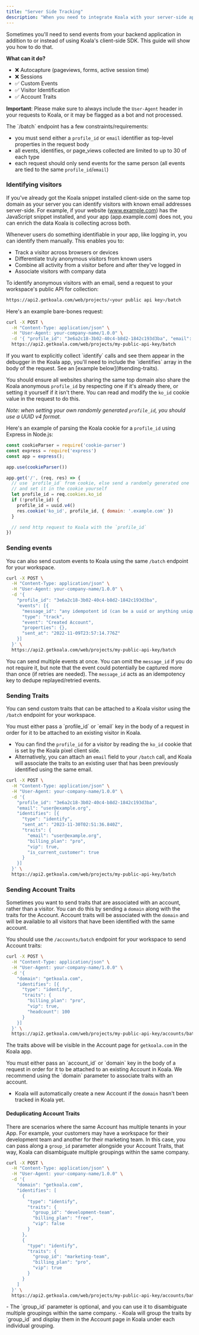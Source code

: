 ```yaml
---
title: "Server Side Tracking"
description: "When you need to integrate Koala with your server-side application."
---
```


Sometimes you'll need to send events from your backend application in addition to or instead of using Koala's client-side SDK. This guide will show you how to do that.

**What can it do?**
- ❌ Autocapture (pageviews, forms, active session time)
- ❌ Sessions
- ✅ Custom Events
- ✅ Visitor Identification
- ✅ Account Traits

**Important**: Please make sure to always include the `User-Agent` header in your requests to Koala, or it may be flagged as a bot and not processed.

<Note>
The `/batch` endpoint has a few constraints/requirements: 
  
- you must send either a `profile_id` or `email` identifier as top-level properties in the request body
- all events, identifies, or page_views collected are limited to up to 30 of each type
- each request should only send events for the same person (all events are tied to the same `profile_id`/`email`)
</Note>

### Identifying visitors

If you've already got the Koala snippet installed client-side on the same top domain as your server you can identify visitors with known email addresses server-side. For example, if your website (www.example.com) has the JavaScript snippet installed, and your app (app.example.com) does not, you can enrich the data Koala is collecting across both.

Whenever users do something identifiable in your app, like logging in, you can identify them manually. This enables you to:
- Track a visitor across browsers or devices
- Differentiate truly anonymous visitors from known users
- Combine all activity from a visitor before and after they've logged in
- Associate visitors with company data

To identify anonymous visitors with an email, send a request to your workspace's public API for collection:

```sh Tracking API Endpoint
https://api2.getkoala.com/web/projects/<your public api key>/batch
```

Here's an example bare-bones request:
```sh Example Request
curl -X POST \
  -H "Content-Type: application/json" \
  -H "User-Agent: your-company-name/1.0.0" \
  -d '{ "profile_id": "3e6a2c18-3b02-40c4-b8d2-1842c193d3ba", "email": "person@example.com" }' \
  https://api2.getkoala.com/web/projects/my-public-api-key/batch
```

<Note>
  If you want to explicitly collect `identify` calls and see them appear in the debugger in the Koala app, you'll need to include the `identifies` array in the body of the request. See an [example below](#sending-traits).
</Note>

You should ensure all websites sharing the same top domain also share the Koala anonymous `profile_id` by respecting one if it's already there, or setting it yourself if it isn't there. You can read and modify the `ko_id` cookie value in the request to do this.

*Note: when setting your own randomly generated `profile_id`, you should use a UUID v4 format.*

Here's an example of parsing the Koala cookie for a `profile_id` using Express in Node.js:


```js Node.js Express Example
const cookieParser = require('cookie-parser')
const express = require('express')
const app = express();

app.use(cookieParser())

app.get('/', (req, res) => {
  // use `profile_id` from cookie, else send a randomly generated one
  // and set it in the cookie yourself
  let profile_id = req.cookies.ko_id
  if (!profile_id) {
    profile_id = uuid.v4()
    res.cookie('ko_id', profile_id, { domain: '.example.com' })
  }

  // send http request to Koala with the `profile_id`
})
```

### Sending events

You can also send custom events to Koala using the same `/batch` endpoint for your workspace.

```sh Example Request
curl -X POST \
  -H "Content-Type: application/json" \
  -H "User-Agent: your-company-name/1.0.0" \
  -d '{
    "profile_id": "3e6a2c18-3b02-40c4-b8d2-1842c193d3ba",
    "events": [{
      "message_id": "any idempotent id (can be a uuid or anything unique)",
      "type": "track",
      "event": "Created Account",
      "properties": {},
      "sent_at": "2022-11-09T23:57:14.776Z"
    }]
  }' \
  https://api2.getkoala.com/web/projects/my-public-api-key/batch
```

You can send multiple events at once. You can omit the `message_id` if you do not require it, but note that the event could potentially be captured more than once (if retries are needed). The `message_id` acts as an idempotency key to dedupe replayed/retried events.

### Sending Traits

You can send custom traits that can be attached to a Koala visitor using the `/batch` endpoint for your workspace.

<Note>
You must either pass a `profile_id` or `email` key in the body of a request in order for it to be attached to an existing visitor in Koala.

- You can find the `profile_id` for a visitor by reading the `ko_id` cookie that is set by the Koala pixel client side.
- Alternatively, you can attach an `email` field to your `/batch` call, and Koala will associate the traits to an existing user that has been previously identified using the same email.
</Note>

```sh Example Request
curl -X POST \
  -H "Content-Type: application/json" \
  -H "User-Agent: your-company-name/1.0.0" \
  -d '{
    "profile_id": "3e6a2c18-3b02-40c4-b8d2-1842c193d3ba",
    "email": "user@example.org",
    "identifies": [{
      "type": "identify",
      "sent_at": "2023-11-30T02:51:36.840Z",
      "traits": {
        "email": "user@example.org",
        "billing_plan": "pro",
        "vip": true,
        "is_current_customer": true
      }
    }]
  }' \
  https://api2.getkoala.com/web/projects/my-public-api-key/batch
```

### Sending Account Traits

Sometimes you want to send traits that are associated with an account, rather than a visitor. You can do this by sending a `domain` along with the traits for the Account.
Account traits will be associated with the `domain` and will be available to all visitors that have been identified with the same account.

You should use the `/accounts/batch` endpoint for your workspace to send Account traits:

```sh Example Request
curl -X POST \
  -H "Content-Type: application/json" \
  -H "User-Agent: your-company-name/1.0.0" \
  -d '{
    "domain": "getkoala.com",
    "identifies": [{
      "type": "identify",
      "traits": {
        "billing_plan": "pro",
        "vip": true,
        "headcount": 100
      }
    }]
  }' \
  https://api2.getkoala.com/web/projects/my-public-api-key/accounts/batch
```

The traits above will be visible in the Account page for `getkoala.com` in the Koala app.

<Note>
You must either pass an `account_id` or `domain` key in the body of a request in order for it to be attached to an existing Account in Koala.
We recommend using the `domain` parameter to associate traits with an account.

- Koala will automatically create a new Account if the `domain` hasn't been tracked in Koala yet.
</Note>

#### Deduplicating Account Traits
There are scenarios where the same Account has multiple tenants in your App. For example, your customers may have a workspace for their development team and another for their marketing team.
In this case, you can pass along a `group_id` parameter alongside your Account Traits, that way, Koala can disambiguate multiple groupings within the same company.

```sh Example Request
curl -X POST \
  -H "Content-Type: application/json" \
  -H "User-Agent: your-company-name/1.0.0" \
  -d '{
    "domain": "getkoala.com",
    "identifies": [
      {
        "type": "identify",
        "traits": {
          "group_id": "development-team",
          "billing_plan": "free",
          "vip": false
        }
      },
      {
        "type": "identify",
        "traits": {
          "group_id": "marketing-team",
          "billing_plan": "pro",
          "vip": true
        }
      }
    ]
  }' \
  https://api2.getkoala.com/web/projects/my-public-api-key/accounts/batch
```

<Note>
- The `group_id` parameter is optional, and you can use it to disambiguate multiple groupings within the same company.
- Koala will group the traits by `group_id` and display them in the Account page in Koala under each individual grouping.
</Note>